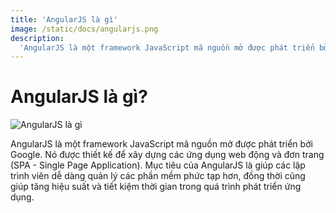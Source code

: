 ```yaml
---
title: 'AngularJS là gì'
image: /static/docs/angularjs.png
description:
  'AngularJS là một framework JavaScript mã nguồn mở được phát triển bởi Google.'
---
```


# AngularJS là gì?

![AngularJS là gì](/static/docs/angularjs.png)

AngularJS là một framework JavaScript mã nguồn mở được phát triển bởi Google. Nó
được thiết kế để xây dựng các ứng dụng web động và đơn trang (SPA - Single Page
Application). Mục tiêu của AngularJS là giúp các lập trình viên dễ dàng quản lý
các phần mềm phức tạp hơn, đồng thời cũng giúp tăng hiệu suất và tiết kiệm thời
gian trong quá trình phát triển ứng dụng.
